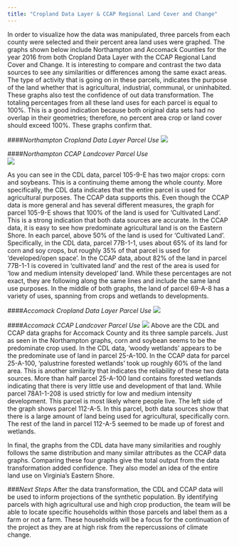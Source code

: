 ```yaml
---
title: "Cropland Data Layer & CCAP Regional Land Cover and Change"
---
```


In order to visualize how the data was manipulated, three parcels from each county were selected and their percent area land uses were graphed. The graphs shown below include Northampton and Accomack Counties for the year 2016 from both Cropland Data Layer with the CCAP Regional Land Cover and Change. It is interesting to compare and contrast the two data sources to see any similarities or differences among the same exact areas. The type of activity that is going on in these parcels, indicates the purpose of the land whether that is agricultural, industrial, communal, or uninhabited. These graphs also test the confidence of out data transformation. The totaling percentages from all these land uses for each parcel is equal to 100%. This is a good indication because both original data sets had no overlap in their geometries; therefore, no percent area crop or land cover should exceed 100%. These graphs confirm that.

####*Northampton Cropland Data Layer Parcel Use*
![ ](www/CDL_Northampton_Parcel_Ex.png)

####*Northampton CCAP Landcover Parcel Use*  
![ ](www/CCAP_Northampton_Parcel_Ex.png)

As you can see in the CDL data, parcel 105-9-E has two major crops: corn and soybeans. This is a continuing theme among the whole county. More specifically, the CDL data indicates that the entire parcel is used for agricultural purposes. The CCAP data supports this. Even though the CCAP data is more general and has several different measures, the graph for parcel 105-9-E shows that 100% of the land is used for 'Cultivated Land'. This is a strong indication that both data sources are accurate. In the CCAP data, it is easy to see how predominate agricultural land is on the Eastern Shore. In each parcel, above 50% of the land is used for 'Cultivated Land'. Specifically, in the CDL data, parcel 77B-1-1, uses about 65% of its land for corn and soy crops, but roughly 35% of that parcel is used for 'developed/open space'. In the CCAP data, about 82% of the land in parcel 77B-1-1 is covered in 'cultivated land' and the rest of the area is used for 'low and medium intensity developed' land. While these percentages are not exact, they are following along the same lines and include the same land use purposes. In the middle of both graphs, the land of parcel 69-A-8 has a variety of uses, spanning from crops and wetlands to developments. 

####*Accomack Cropland Data Layer Parcel Use*
![ ](www/CDL_Accomack_Parcel_Ex.png)

####*Accomack CCAP Landcover Parcel Use*
![ ](www/CCAP_Accomack_Parcel_Ex.png)
Above are the CDL and CCAP data graphs for Accomack County and its three sample parcels. Just as seen in the Northampton graphs, corn and soybean seems to be the predominate crop used. In the CDL data, 'woody wetlands' appears to be the predominate use of land in parcel 25-A-100. In the CCAP data for parcel 25-A-100, 'palustrine forested wetlands' took up roughly 60% of the land area. This is another similarity that indicates the reliability of these two data sources. More than half parcel 25-A-100 land contains forested wetlands indicating that there is very little use and development of that land. While parcel 78A1-1-208 is used strictly for low and medium intensity development. This parcel is most likely where people live. The left side of the graph shows parcel 112-A-5. In this parcel, both data sources show that there is a large amount of land being used for agricultural, specifically corn. The rest of the land in parcel 112-A-5 seemed to be  made up of forest and wetlands.

In final, the graphs from the CDL data have many similarities and roughly follows the same distribution and many similar attributes as the CCAP data graphs. Comparing these four graphs give the total output from the data transformation added confidence. They also model an idea of the entire land use on Virginia's Eastern Shore. 

###*Next Steps*
After the data transformation, the CDL and CCAP data will be used to inform projections of the synthetic population. By identifying parcels with high agricultural use and high crop production, the team will be able to locate specific households within those parcels and label them as a farm or not a farm. These households will be a focus for the continuation of the project as they are at high risk from the repercussions of climate change. 







